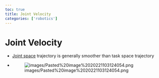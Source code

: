 ```yaml
---
toc: true
title: Joint Velocity
categories: ['robotics']
---
```


# Joint Velocity
- [Joint space](Joint space.qmd) trajectory is generally smoother than task space trajectory
- ![images/Pasted%20image%2020221103124054.png](images/Pasted%20image%2020221103124054.png)



